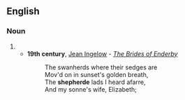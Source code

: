 ==English==

===Noun===
{{en-noun}}

# {{obsolete spelling of|en|shepherd}}
#* '''19th century''', [[w:Jean Ingelow|Jean Ingelow]] - ''[[s:The Brides of Enderby|The Brides of Enderby]]''
#*: The swanherds where their sedges are
#*: Mov'd on in sunset's golden breath,
#*: The '''shepherde''' lads I heard afarre,
#*: And my sonne's wife, Elizabeth;